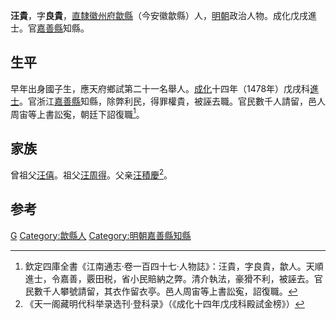 {{Otheruses|other=名为汪贵的其他人物|汪贵}}
{{明清人物信息框
| 姓名 = 汪貴
| 原名 =
| 圖片名稱= 
| 圖片大小 =
| 圖片說明 = 
| 最高職務 = 浙江嘉善縣知縣
| 國家 = 大明 
| 爵位 =
| 籍貫 = [[南直隸|直隸]][[徽州府|徽州府]][[歙縣|歙縣]]民籍
| 族裔 = 
| 字號 = 字良貴
| 諡號 =
| 出生日期 = 生年不詳
| 出生地點 = 
| 逝世日期 = 卒年不詳
| 逝世地點 =
| 墓葬 =
| 配偶 = 
| 親屬 = 
| 出身 =
* 成化十四年戊戌科同進士出身
| 經歷 =
| 著作 =  
}}

'''汪貴'''，字'''良貴'''，[[南直隸|直隸]][[徽州府|徽州府]][[歙縣|歙縣]]（今安徽歙縣）人，[[明朝|明朝]]政治人物。成化戊戌進士。官[[嘉善縣|嘉善縣]]知縣。

==生平==
早年出身國子生，應天府鄉試第二十一名舉人。[[成化|成化]]十四年（1478年）戊戌科[[進士|進士]]。官浙江[[嘉善縣|嘉善縣]]知縣，除弊利民，得罪權貴，被誣去職。官民數千人請留，邑人周宙等上書訟寃，朝廷下詔復職<ref>欽定四庫全書《江南通志·卷一百四十七·人物誌》：汪貴，字良貴，歙人。天順進士，令嘉善，覈田税，省小民賠納之弊。清介執法，豪猾不利，被誣去。官民數千人攀號請留，其衣作留衣亭。邑人周宙等上書訟寃，詔復職。</ref>。

== 家族 ==
曾祖父[[汪僖|汪僖]]。祖父[[汪周得|汪周得]]。父亲[[汪積慶|汪積慶]]<ref>《天一阁藏明代科举录选刊·登科录》（《成化十四年戊戌科殿試金榜》）</ref>。

==参考==
{{reflist}}

{{成化十四年戊戌科殿試金榜}}

{{Authority control}}

{{DEFAULTSORT:Wang汪}}
[[Category:汪姓|G]]
[[Category:歙縣人|Category:歙縣人]]
[[Category:明朝嘉善縣知縣|Category:明朝嘉善縣知縣]]


{{明朝人物小作品}}